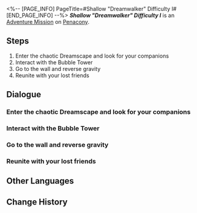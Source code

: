 <%-- [PAGE_INFO]
PageTitle=#Shallow "Dreamwalker" Difficulty I#
[END_PAGE_INFO] --%>
{{Stub|Dialogue.}}
{{Mission Infobox
|id            = 8020221
|title         = 
|image         = <!--Mission Shallow "Dreamwalker" Difficulty I.png-->
|type          = Adventure
|event_name    = 
|chapter       = 
|requirements  = {{subst:void|<!--Unknown: {"Type":"Manual"}-->}}
|summary       = <!--official mission summary from Fate's Atlas-->
|characters    = Trailblazer
|startLocation = [[Penacony]] - [[Shallow "Dreamwalker" Difficulty I]]
|world         = Penacony
|area          = Shallow "Dreamwalker" Difficulty I
|prev          = 
|next          = 
|rewards       = 
}}
'''''Shallow "Dreamwalker" Difficulty I''''' is an [[Adventure Mission]] on [[Penacony]].

==Steps==
# Enter the chaotic Dreamscape and look for your companions
# Interact with the Bubble Tower
# Go to the wall and reverse gravity
# Reunite with your lost friends

<!--
==Gameplay Notes==

--><!--
==Trial Character==

-->
==Dialogue==
{{Stub Dialogue}}

===Enter the chaotic Dreamscape and look for your companions===
{{Mission Description|type=adventure|location=Shallow "Dreamwalker" Difficulty I|The chaotic Dreamscape has swept away your companions. You have to delve into the dream to reunite with your lost companions.}}
{{Dialogue Start}}
:{{tx}}
{{Dialogue End}}

===Interact with the Bubble Tower===
{{Mission Description|type=adventure|location=Shallow "Dreamwalker" Difficulty I|update|It's said that certain types of SoulGlad can reverse gravity in the dream... but it could be that the dream bubble producers needed to package their gameplay with some in-game lore.<br />Anyway, use its power to walk on walls.}}
{{Dialogue Start}}
:{{tx}}
{{Dialogue End}}

===Go to the wall and reverse gravity===
{{Dialogue Start}}
:{{tx}}
{{Dialogue End}}

===Reunite with your lost friends===
{{Mission Description|type=adventure|location=Shallow "Dreamwalker" Difficulty I|update|The chaotic Dreamscape has swept away your companions. You have to delve into the dream to reunite with your lost companions.}}
{{Dialogue Start}}
:{{tx}}
{{Dialogue End}}

==Other Languages==
{{Other Languages
|en   = Shallow "Dreamwalker" Difficulty I
|zhs  = 浅层「梦客漫步」难度I
|zht  = 淺層「夢客漫步」難度I
|ja   = 表層夢境「ドリームウォーク」難易度I
|ko   = 얕은 층 「꿈꾸는 자의 산책」 난이도 I
|es   = Sonambulismo superficial, dificultad&nbsp;I
|fr   = Surface&nbsp;: «&nbsp;Marche-rêve&nbsp;» difficulté&nbsp;I
|ru   = Верхний мир: Сновидец I
|th   = "ย่างก้าวของคนช่างฝัน" ชั้นตื้น ระดับความยาก I
|vi   = "Khách Mộng Dạo Bước" Tầng Cạn - Độ Khó I
|de   = Seicht „Traumwandler“ Schwierigkeitsgrad I
|id   = "Pejalan Mimpi" yang Dangkal: Tingkat Kesulitan I
|pt   = "Caminhante dos Sonhos" Raso Dificuldade I
}}

==Change History==
{{Change History|2.0}}
